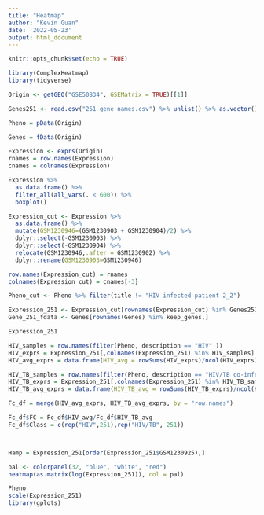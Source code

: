 ```yaml
---
title: "Heatmap"
author: "Kevin Guan"
date: '2022-05-23'
output: html_document
---
```


```r
knitr::opts_chunk$set(echo = TRUE)

library(ComplexHeatmap)
library(tidyverse)

Origin <- getGEO("GSE50834", GSEMatrix = TRUE)[[1]]

Genes251 <- read.csv("251_gene_names.csv") %>% unlist() %>% as.vector()

Pheno = pData(Origin)

Genes = fData(Origin)

Expression <- exprs(Origin)
rnames = row.names(Expression)
cnames = colnames(Expression)

Expression %>% 
  as.data.frame() %>% 
  filter_all(all_vars(. < 600)) %>% 
  boxplot()

Expression_cut <- Expression %>% 
  as.data.frame() %>% 
  mutate(GSM1230946=(GSM1230903 + GSM1230904)/2) %>%
  dplyr::select(-GSM1230903) %>%
  dplyr::select(-GSM1230904) %>%
  relocate(GSM1230946,.after = GSM1230902) %>%
  dplyr::rename(GSM1230903=GSM1230946)

row.names(Expression_cut) = rnames
colnames(Expression_cut) = cnames[-3]

Pheno_cut <- Pheno %>% filter(title != "HIV infected patient 2_2")

Expression_251 <- Expression_cut[rownames(Expression_cut) %in% Genes251,]
Gene_251_fdata <- Genes[rownames(Genes) %in% keep_genes,]

```

```r

Expression_251

HIV_samples = row.names(filter(Pheno, description == "HIV" ))
HIV_exprs = Expression_251[,colnames(Expression_251) %in% HIV_samples]
HIV_avg_exprs = data.frame(HIV_avg = rowSums(HIV_exprs)/ncol(HIV_exprs))

HIV_TB_samples = row.names(filter(Pheno, description == "HIV/TB co-infection" ))
HIV_TB_exprs = Expression_251[,colnames(Expression_251) %in% HIV_TB_samples]
HIV_TB_avg_exprs = data.frame(HIV_TB_avg = rowSums(HIV_TB_exprs)/ncol(HIV_TB_exprs))

Fc_df = merge(HIV_avg_exprs, HIV_TB_avg_exprs, by = "row.names")

Fc_df$FC = Fc_df$HIV_avg/Fc_df$HIV_TB_avg
Fc_df$Class = c(rep("HIV",251),rep("HIV/TB", 251))



Hamp = Expression_251[order(Expression_251$GSM1230925),]

pal <- colorpanel(32, "blue", "white", "red")
heatmap(as.matrix(log(Expression_251)), col = pal)

Pheno
scale(Expression_251)
library(gplots)


```

